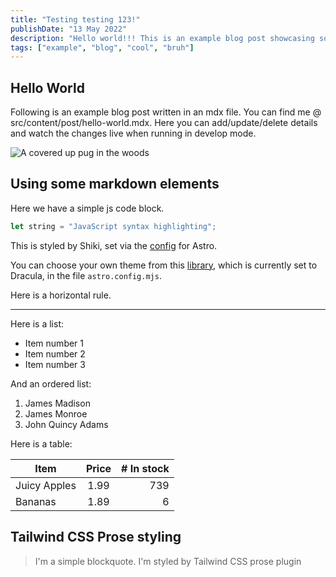 ```yaml
---
title: "Testing testing 123!"
publishDate: "13 May 2022"
description: "Hello world!!! This is an example blog post showcasing some of the cool stuff Astro Cactus theme can do."
tags: ["example", "blog", "cool", "bruh"]
---
```



## Hello World

Following is an example blog post written in an mdx file. You can find me @ src/content/post/hello-world.mdx. Here you can add/update/delete details and watch the changes live when running in develop mode.

<Image
	src="https://picsum.photos/id/1025/550/460"
	alt="A covered up pug in the woods"
	width={550}
	height={460}
/>

## Using some markdown elements

Here we have a simple js code block.

```js
let string = "JavaScript syntax highlighting";
```

This is styled by Shiki, set via the [config](https://docs.astro.build/en/guides/markdown-content/#syntax-highlighting) for Astro.

You can choose your own theme from this [library](https://github.com/shikijs/shiki/blob/main/docs/themes.md#all-themes), which is currently set to Dracula, in the file `astro.config.mjs`.

Here is a horizontal rule.

---

Here is a list:

- Item number 1
- Item number 2
- Item number 3

And an ordered list:

1. James Madison
2. James Monroe
3. John Quincy Adams

Here is a table:

| Item         | Price | # In stock |
| ------------ | :---: | ---------: |
| Juicy Apples | 1.99  |        739 |
| Bananas      | 1.89  |          6 |

## Tailwind CSS Prose styling

> I'm a simple blockquote.
> I'm styled by Tailwind CSS prose plugin
